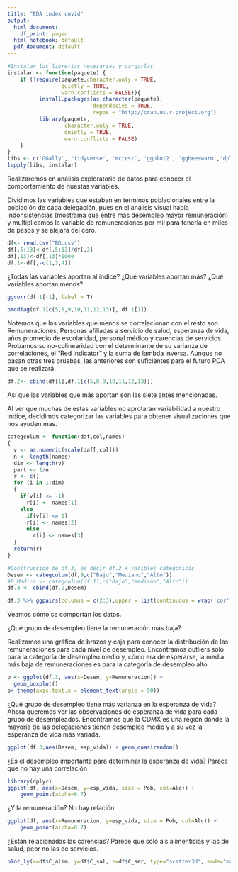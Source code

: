 ```yaml
---
title: "EDA index covid"
output:
  html_document:
    df_print: paged
  html_notebook: default
  pdf_document: default
---
```

```r
#Instalar las librerias necesarias y cargarlas
instalar <- function(paquete) {
    if (!require(paquete,character.only = TRUE,
                 quietly = TRUE, 
                 warn.conflicts = FALSE)){
          install.packages(as.character(paquete),
                           dependecies = TRUE,
                           repos = "http://cran.us.r-project.org")
          library(paquete,
                  character.only = TRUE, 
                  quietly = TRUE,
                  warn.conflicts = FALSE)
    }
}
libs <- c('GGally', 'tidyverse', 'mctest', 'ggplot2', 'ggbeeswarm','dplyr', 'plotly') 
lapply(libs, instalar)
```

Realizaremos en análisis exploratorio de datos para conocer el comportamiento de nuestas variables.

Dividimos las variables que estaban en terminos poblacionales entre la población de cada delegación, pues en el análisis visual había indonsistencias (mostrama que entre más desempleo mayor remuneración) y multiplicamos la variable de remuneraciones por mil para tenerla en miles de pesos y se alejara del cero.

```r
df<- read.csv("BD.csv")
df[,5:13]<-df[,5:13]/df[,3]
df[,13]<-df[,13]*1000
df.1<-df[,-c(1,3,4)]
```

¿Todas las variables aportan al índice? ¿Qué variables aportan más? ¿Qué variables aportan menos?

```r
ggcorr(df.1[-1], label = T)
```

```r
omcdiag(df.1[c(5,8,9,10,11,12,13)], df.1[1])
```

Notemos que las variables que menos se correlacionan con el resto son Remuneraciones, Personas afiliadas a servicio de salud, esperanza de vida, años promedio de escolaridad, personal médico y carencias de servicios. Probamos su no-colinearidad con el determinante de su varianza de correlaciones, el "Red indicator" y la suma de lambda inversa. Aunque no pasan otras tres pruebas, las anteriores son suficientes para el futuro PCA que se realizará.


```r
df.2<- cbind(df[1],df.1[c(5,8,9,10,11,12,13)])
```

Así que las variables que más aportan son las siete antes mencionadas.

Al ver que muchas de estas variables no aprotaran variabilidad a nuestro indice, decidimos categorizar las variables para obtener visualizaciones que nos ayuden mas.

```r
categcolum <- function(daf,col,names)
{
  v <- as.numeric(scale(daf[,col]))
  n <- length(names)
  dim <- length(v)
  part <- 1/n
  r <- c()
  for (i in 1:dim)
  {
    if(v[i] <= -1)
      r[i] <- names[1]
    else
      if(v[i] <= 1)
      r[i] <- names[2]
      else
        r[i] <- names[3]
  }
  return(r)
}
```

```r
#Construccion de df.3, es decir df.2 + varibles categoricas
Desem <- categcolum(df,9,c("Bajo","Mediano","Alto"))
#P_Medico <- categcolum(df,11,c("Bajo","Mediano","Alto"))
df.3 <- cbind(df.2,Desem)
```

```r
df.3 %>% ggpairs(columns = c(2:3),upper = list(continuous = wrap('cor',size = 2)),  mapping = aes(color = Alc))
```


Veamos cómo se comportan los datos.

¿Qué grupo de desempleo tiene la remuneración más baja?

Realizamos una gráfica de brazos y caja para conocer la distribución de las remuneraciones para cada nivel de desempleo. Encontramos outliers solo para la categoría de desempleo medio y, cómo era de esperarse, la media más baja de remuneraciones es para la categoría de desempleo alto. 

```r
p <- ggplot(df.3, aes(x=Desem, y=Remuneracion)) + 
  geom_boxplot() 
p+ theme(axis.text.x = element_text(angle = 90))
```

¿Qué grupo de desempleo tiene más varianza en la esperanza de vida?
Ahora queremos ver las observaciones de esperanza de vida para cada grupo de desempleados. Encontramos que la CDMX es una región dónde la mayoría de las delegaciones tienen desempleo medio y a su vez la esperanza de vida más variada.
```r
ggplot(df.3,aes(Desem, esp_vida)) + geom_quasirandom()
```
 
¿Es el desempleo importante para determinar la esperanza de vida? Parace que no hay una correlación
```r
library(dplyr)
ggplot(df, aes(x=Desem, y=esp_vida, size = Pob, col=Alc)) +
    geom_point(alpha=0.7)
```


¿Y la remuneración? No hay relación
```r
ggplot(df, aes(x=Remuneracion, y=esp_vida, size = Pob, col=Alc)) +
    geom_point(alpha=0.7)
```

¿Están relacionadas las carencias? Parece que solo als alimenticias y las de salud, peor no las de servicios.
```r
plot_ly(x=df$C_alim, y=df$C_sal, z=df$C_ser, type="scatter3d", mode="markers", color=df$C_alim)
```





